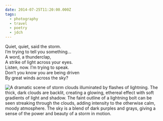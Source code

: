 ```yaml
---
date: 2014-07-25T11:20:00.000Z
tags:
  - photography
  - travel
  - poetry
  - jdch
---
```

Quiet, quiet, said the storm.<br/>
I’m trying to tell you something...<br/>
A word, a thunderclap,<br/>
A strike of light across your eyes.<br/>
Listen, now. I’m trying to speak.<br/>
Don’t you know you are being driven<br/>
By great winds across the sky?

![A dramatic scene of storm clouds illuminated by flashes of lightning. The thick, dark clouds are backlit, creating a glowing, ethereal effect with soft gradients of light and shadow. The faint outline of a lightning bolt can be seen streaking through the clouds, adding intensity to the otherwise calm, moody atmosphere. The sky is a blend of dark purples and grays, giving a sense of the power and beauty of a storm in motion.](/assets/photos/20140725-IMG_4787.jpg)